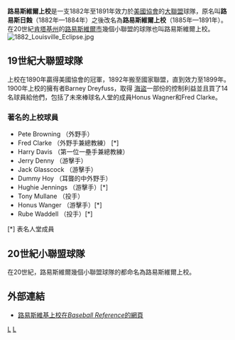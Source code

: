 '''路易斯維爾上校'''是一支1882年至1891年效力於[[美國協會_(19世紀)|美國協會]]的[[美國職棒大聯盟|大聯盟]]球隊，原名叫'''路易斯日蝕'''（1882年—1884年）之後改名為'''路易斯維爾上校'''（1885年—1891年）。在20世紀[[肯塔基州|肯塔基州]]的[[路易斯維爾_(肯塔基州)|路易斯維爾市]]幾個小聯盟的球隊也叫路易斯維爾上校。
[[File:1882_Louisville_Eclipse.jpg|thumb]]

== 19世紀大聯盟球隊 ==
上校在1890年贏得美國協會的冠軍，1892年搬至國家聯盟，直到效力至1899年。1900年上校的擁有者Barney Dreyfuss，取得
[[匹茲堡海盜|海盜]]一部份的控制利益並且買了14名球員給他們，包括了未來棒球名人堂的成員Honus Wagner和Fred Clarke。

===著名的上校球員===
*Pete Browning （外野手）
*Fred Clarke （外野手兼總教練） [*] 
*Harry Davis （第一位一壘手兼總教練） 
*Jerry Denny （游擊手） 
*Jack Glasscock （游擊手） 
*Dummy Hoy （耳聾的中外野手） 
*Hughie Jennings （游擊手）[*] 
*Tony Mullane （投手） 
*Honus Wanger （游擊手）[*] 
*Rube Waddell （投手）[*] 
[*] 表名人堂成員

== 20世紀小聯盟球隊 ==
在20世紀，路易斯維爾幾個小聯盟球隊的都命名為路易斯維爾上校。

==外部連結==
* [http://www.baseball-reference.com/teams/LOU/ 路易斯維基上校在''Baseball Reference''的網頁] {{Wayback|url=http://www.baseball-reference.com/teams/LOU/ |date=20210421052518 }}

{{路易斯維爾上校}}


[[Category:已解散的美國職棒大聯盟球隊|L]]
[[Category:消失的小聯盟球隊|L]]
